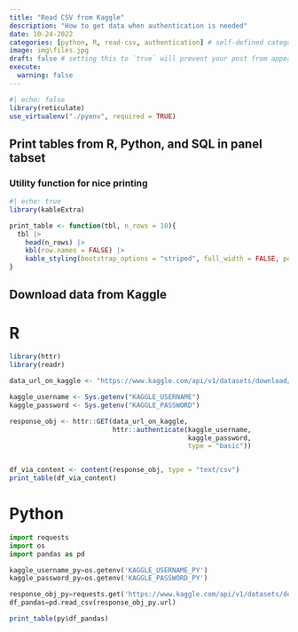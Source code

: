 ```yaml
---
title: "Read CSV from Kaggle"
description: "How to get data when authentication is needed"
date: 10-24-2022
categories: [python, R, read-csv, authentication] # self-defined categories
image: img\files.jpg
draft: false # setting this to `true` will prevent your post from appearing on your listing page until you're ready!
execute: 
  warning: false
---
```


```r
#| echo: false
library(reticulate)
use_virtualenv("./pyenv", required = TRUE)
```

## Print tables from R, Python, and SQL in panel tabset
### Utility function for nice printing
```r
#| echo: true
library(kableExtra)

print_table <- function(tbl, n_rows = 10){
  tbl |> 
    head(n_rows) |> 
    kbl(row.names = FALSE) |> 
    kable_styling(bootstrap_options = "striped", full_width = FALSE, position = "left")
}
```


## Download data from Kaggle

::: {.panel-tabset}

# R
```r
library(httr)
library(readr)

data_url_on_kaggle <- "https://www.kaggle.com/api/v1/datasets/download/michaelbryantds/witch-trials/trials.csv"

kaggle_username <- Sys.getenv("KAGGLE_USERNAME")
kaggle_password <- Sys.getenv("KAGGLE_PASSWORD")

response_obj <- httr::GET(data_url_on_kaggle, 
                          httr::authenticate(kaggle_username, 
                                             kaggle_password, 
                                             type = "basic"))


df_via_content <- content(response_obj, type = "text/csv")
print_table(df_via_content)
```

# Python
```python
import requests
import os
import pandas as pd

kaggle_username_py=os.getenv('KAGGLE_USERNAME_PY')
kaggle_password_py=os.getenv('KAGGLE_PASSWORD_PY')

response_obj_py=requests.get('https://www.kaggle.com/api/v1/datasets/download/michaelbryantds/witch-trials/trials.csv', auth=(kaggle_username_py, kaggle_password_py))
df_pandas=pd.read_csv(response_obj_py.url)
```

```r
print_table(py$df_pandas)
```

:::
